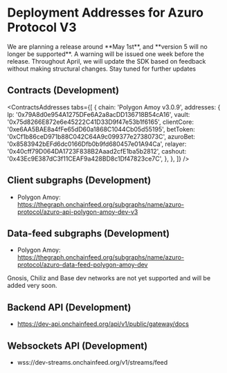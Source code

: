 
# Deployment Addresses for Azuro Protocol V3

<Callout type="warning">
We are planning a release around **May 1st**, and **version 5 will no longer be supported**. A warning will be issued one week before the release. Throughout April, we will update the SDK based on feedback without making structural changes. Stay tuned for further updates
</Callout>

## Contracts (Development)

<ContractsAddresses
  tabs={[
    {
      chain: 'Polygon Amoy v3.0.9',
      addresses: {
        lp: '0x79A8d0e954A1275DFe6A2a8acDD136718B54cA16',
        vault: '0x75d8266E872e6e45222C41D33D9f47e53b1f6165',
        clientCore: '0xe6AA5BAE8a4fFe65dD60a1868C1044Cb05d55195',
        betToken: '0xCf1b86ceD971b88C042C64A9c099377e2738073C',
        azuroBet: '0x8583942bEFd6dc0166Dfb0b9fd680457e01A94Ca',
        relayer: '0x40cff79D064DA1723F838B2Aaad2cfE1ba5b2812',
        cashout: '0x43Ec9E387dC3f11CEAF9a428BD8c1Df47823ce7C',
      },
    },
  ]}
/>

## Client subgraphs (Development)

- Polygon Amoy: https://thegraph.onchainfeed.org/subgraphs/name/azuro-protocol/azuro-api-polygon-amoy-dev-v3

## Data-feed subgraphs (Development)

- Polygon Amoy: https://thegraph.onchainfeed.org/subgraphs/name/azuro-protocol/azuro-data-feed-polygon-amoy-dev

<Callout type="warning">
Gnosis, Chiliz and Base dev networks are not yet supported and will be added very soon.
</Callout>

## Backend API (Development)

- https://dev-api.onchainfeed.org/api/v1/public/gateway/docs

## Websockets API (Development)

- wss://dev-streams.onchainfeed.org/v1/streams/feed
